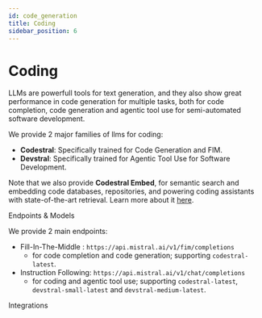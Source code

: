 ```yaml
---
id: code_generation
title: Coding
sidebar_position: 6
---
```





# Coding

LLMs are powerfull tools for text generation, and they also show great performance in code generation for multiple tasks, both for code completion, code generation and agentic tool use for semi-automated software development.

We provide 2 major families of llms for coding:
- **Codestral**: Specifically trained for Code Generation and FIM.
- **Devstral**: Specifically trained for Agentic Tool Use for Software Development.

Note that we also provide **Codestral Embed**, for semantic search and embedding code databases, repositories, and powering coding assistants with state-of-the-art retrieval. Learn more about it [here](https://docs.mistral.ai/capabilities/embeddings/code_embeddings).

<SectionTab as="h1" sectionId="endpoints-models">Endpoints & Models</SectionTab>

We provide 2 main endpoints:
- Fill-In-The-Middle : `https://api.mistral.ai/v1/fim/completions`
  - for code completion and code generation; supporting `codestral-latest`.
- Instruction Following: `https://api.mistral.ai/v1/chat/completions`
  - for coding and agentic tool use; supporting `codestral-latest`, `devstral-small-latest` and `devstral-medium-latest`.

<ExplorerTabs id="endpoints_and_models">
  <ExplorerTab value="fim" label="FIM">
    <FIMTab/>
  </ExplorerTab>
  <ExplorerTab value="instruct-following" label="Instruction Following">
    <InstructFollowingTab/>
  </ExplorerTab>
</ExplorerTabs>

<SectionTab as="h1" sectionId="integrations">Integrations</SectionTab>

<ExplorerTabs id="integrations">
  <ExplorerTab value="codestral-integrations" label="Codestral Integrations">
    <CodestralIntegrationsTab/>
  </ExplorerTab>
  <ExplorerTab value="devstral-integrations" label="Devstral Integrations">
    <DevstralIntegrationsTab/>
  </ExplorerTab>
</ExplorerTabs>